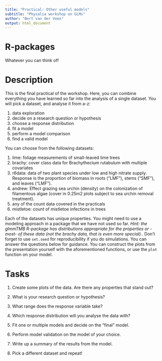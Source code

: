 ```yaml
---
title: "Practical: Other useful models"
subtitle: "Physalia workshop on GLMs"
author: "Bert van der Veen"
output: html_document
---
```


# R-packages

Whatever you can think of!

# Description

This is the final practical of the workshop. Here, you can combine everything you have learned so far into the analysis of a single dataset. You will pick a dataset, and analyse it from a-z:

1) data exploration
2) decide on a research question or hypothesis 
3) choose a response distribution
4) fit a model
5) perform a model comparison
6) find a valid model

You can choose from the following datasets:

1. lime: foliage measurements of small-leaved lime trees
2. brachy: cover class data for Brachythecium rutabulum with multiple covariates
3. r6data: data of two plant species under low and high nitrate supply. Response is the proportion of biomass in roots ("LMF"), stems ("SMF"), and leaves ("LMF").
4. andrew: Effect grazing sea urchin (density) on the colonization of filamentous algae (cover in 0.25m2 plots subject to sea urchin removal treatment).
5. any of the count data covered in the practicals
6. mistletoe: count of mistletoe infections in trees

Each of the datasets has unique properties. You might need to use a modeling approach in a package that we have not used so far. *Hint: the glmmTMB R-package has distributions appropriate for the properties or -most- of these data (not the brachy data, that is even more special).*. Don't forget to use `set.seed` for reproducibility if you do simulations. You can answer the questions below for guidance. You can construct the plots from the presentation yourself with the aforementioned functions, or use the `plot` function on your model.

# Tasks

1. Create some plots of the data. Are there any properties that stand out?

2. What is your research question or hypothesis?

3. What range does the response variable take?

4. Which response distribution will you analyse the data with?

5. Fit one or multiple models and decide on the "final" model.

6. Perform model validation on the model of your choice.

7. Write up a summary of the results from the model.

8. Pick a different dataset and repeat!
